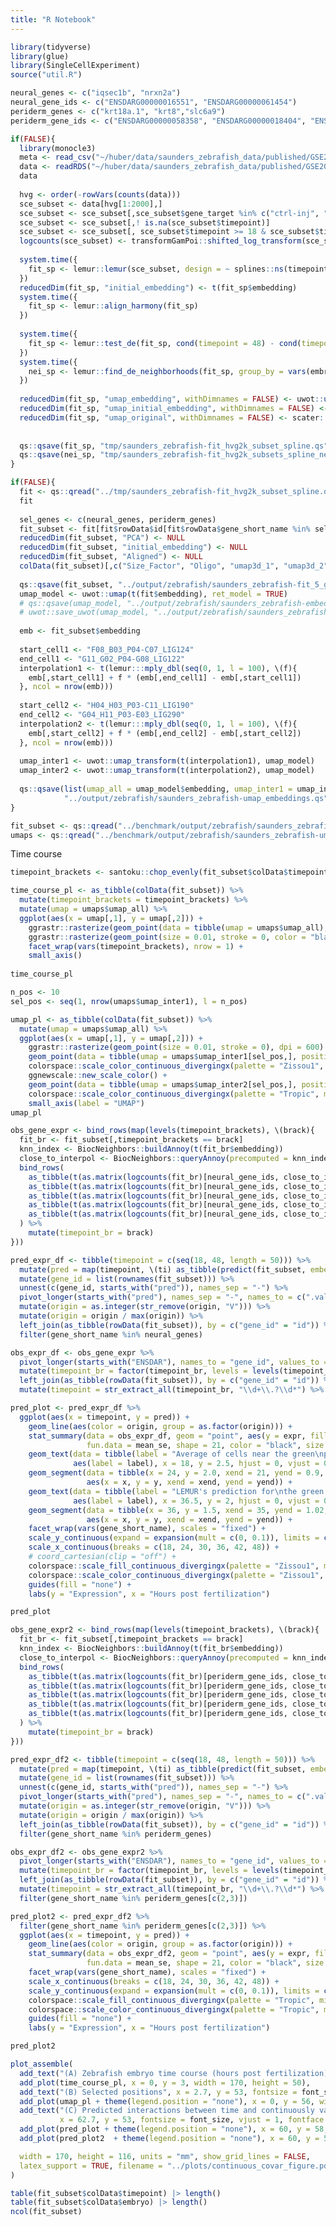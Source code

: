 ```yaml
---
title: "R Notebook"
---
```


```r
library(tidyverse)
library(glue)
library(SingleCellExperiment)
source("util.R")
```

```r
neural_genes <- c("iqsec1b", "nrxn2a")
neural_gene_ids <- c("ENSDARG00000016551", "ENSDARG00000061454")
periderm_genes <- c("krt18a.1", "krt8","slc6a9")
periderm_gene_ids <- c("ENSDARG00000058358", "ENSDARG00000018404", "ENSDARG00000018534")
```


```r
if(FALSE){
  library(monocle3)
  meta <- read_csv("~/huber/data/saunders_zebrafish_data/published/GSE202639_reference_cell_metadata.csv.gz")
  data <- readRDS("~/huber/data/saunders_zebrafish_data/published/GSE202639_reference_cds.RDS")
  data
  
  hvg <- order(-rowVars(counts(data)))
  sce_subset <- data[hvg[1:2000],]
  sce_subset <- sce_subset[,sce_subset$gene_target %in% c("ctrl-inj", "ctrl-uninj")]
  sce_subset <- sce_subset[,! is.na(sce_subset$timepoint)]
  sce_subset <- sce_subset[, sce_subset$timepoint >= 18 & sce_subset$timepoint <= 48]
  logcounts(sce_subset) <- transformGamPoi::shifted_log_transform(sce_subset)
  
  system.time({
    fit_sp <- lemur::lemur(sce_subset, design = ~ splines::ns(timepoint, df = 5), n_emb = 80)
  })
  reducedDim(fit_sp, "initial_embedding") <- t(fit_sp$embedding)
  system.time({
    fit_sp <- lemur::align_harmony(fit_sp)
  })
  
  system.time({
    fit_sp <- lemur::test_de(fit_sp, cond(timepoint = 48) - cond(timepoint = 24))
  })
  system.time({
    nei_sp <- lemur::find_de_neighborhoods(fit_sp, group_by = vars(embryo, timepoint), test_method = "edgeR")
  })
  
  reducedDim(fit_sp, "umap_embedding", withDimnames = FALSE) <- uwot::umap(t(fit_sp$embedding))
  reducedDim(fit_sp, "umap_initial_embedding", withDimnames = FALSE) <- uwot::umap(reducedDim(fit_sp, "initial_embedding"))
  reducedDim(fit_sp, "umap_original", withDimnames = FALSE) <- scater::calculateUMAP(fit_sp)
  
  
  qs::qsave(fit_sp, "tmp/saunders_zebrafish-fit_hvg2k_subset_spline.qs")
  qs::qsave(nei_sp, "tmp/saunders_zebrafish-fit_hvg2k_subsets_spline_nei.qs")
}
```


```r
if(FALSE){
  fit <- qs::qread("../tmp/saunders_zebrafish-fit_hvg2k_subset_spline.qs")
  fit
  
  sel_genes <- c(neural_genes, periderm_genes)
  fit_subset <- fit[fit$rowData$id[fit$rowData$gene_short_name %in% sel_genes],]
  reducedDim(fit_subset, "PCA") <- NULL
  reducedDim(fit_subset, "initial_embedding") <- NULL
  reducedDim(fit_subset, "Aligned") <- NULL
  colData(fit_subset)[,c("Size_Factor", "Oligo", "umap3d_1", "umap3d_2", "umap3d_3", "temp")] <- NULL
  
  qs::qsave(fit_subset, "../output/zebrafish/saunders_zebrafish-fit_5_genes.qs")
  umap_model <- uwot::umap(t(fit$embedding), ret_model = TRUE)
  # qs::qsave(umap_model, "../output/zebrafish/saunders_zebrafish-embedding_umap_model.qs")
  # uwot::save_uwot(umap_model, "../output/zebrafish/saunders_zebrafish-embedding.uwot_model")
  
  emb <- fit_subset$embedding
  
  start_cell1 <- "F08_B03_P04-C07_LIG124"
  end_cell1 <- "G11_G02_P04-G08_LIG122"
  interpolation1 <- t(lemur:::mply_dbl(seq(0, 1, l = 100), \(f){
    emb[,start_cell1] + f * (emb[,end_cell1] - emb[,start_cell1])
  }, ncol = nrow(emb)))
  
  start_cell2 <- "H04_H03_P03-C11_LIG190"
  end_cell2 <- "G04_H11_P03-E03_LIG290"
  interpolation2 <- t(lemur:::mply_dbl(seq(0, 1, l = 100), \(f){
    emb[,start_cell2] + f * (emb[,end_cell2] - emb[,start_cell2])
  }, ncol = nrow(emb)))
  
  umap_inter1 <- uwot::umap_transform(t(interpolation1), umap_model)
  umap_inter2 <- uwot::umap_transform(t(interpolation2), umap_model)
  
  qs::qsave(list(umap_all = umap_model$embedding, umap_inter1 = umap_inter1, umap_inter2 = umap_inter2),
            "../output/zebrafish/saunders_zebrafish-umap_embeddings.qs")
}

```



```r
fit_subset <- qs::qread("../benchmark/output/zebrafish/saunders_zebrafish-fit_5_genes.qs")
umaps <- qs::qread("../benchmark/output/zebrafish/saunders_zebrafish-umap_embeddings.qs")
```


Time course

```r
timepoint_brackets <- santoku::chop_evenly(fit_subset$colData$timepoint, intervals = 5)

time_course_pl <- as_tibble(colData(fit_subset)) %>%
  mutate(timepoint_brackets = timepoint_brackets) %>%
  mutate(umap = umaps$umap_all) %>%
  ggplot(aes(x = umap[,1], y = umap[,2])) +
    ggrastr::rasterize(geom_point(data = tibble(umap = umaps$umap_all), size = 0.01, stroke = 0, color = "grey95"), dpi = 300) +
    ggrastr::rasterize(geom_point(size = 0.01, stroke = 0, color = "black"), dpi = 600) +
    facet_wrap(vars(timepoint_brackets), nrow = 1) +
    small_axis()
  
time_course_pl
```


```r
n_pos <- 10
sel_pos <- seq(1, nrow(umaps$umap_inter1), l = n_pos)

umap_pl <- as_tibble(colData(fit_subset)) %>%
  mutate(umap = umaps$umap_all) %>%
  ggplot(aes(x = umap[,1], y = umap[,2])) +
    ggrastr::rasterize(geom_point(size = 0.01, stroke = 0), dpi = 600) +
    geom_point(data = tibble(umap = umaps$umap_inter1[sel_pos,], position = seq(0, 1, l = n_pos)), aes(color = position), size = 0.6) +
    colorspace::scale_color_continuous_divergingx(palette = "Zissou1", mid = 0.5) +
    ggnewscale::new_scale_color() +
    geom_point(data = tibble(umap = umaps$umap_inter2[sel_pos,], position = seq(0, 1, l = n_pos)), aes(color = position), size = 0.6) +
    colorspace::scale_color_continuous_divergingx(palette = "Tropic", mid = 0.5) +
    small_axis(label = "UMAP")
umap_pl
```



```r
obs_gene_expr <- bind_rows(map(levels(timepoint_brackets), \(brack){
  fit_br <- fit_subset[,timepoint_brackets == brack]
  knn_index <- BiocNeighbors::buildAnnoy(t(fit_br$embedding))
  close_to_interpol <- BiocNeighbors::queryAnnoy(precomputed = knn_index, query = t(interpolation1), k = 50, get.index = TRUE, get.distance = FALSE)$index
  bind_rows(
    as_tibble(t(as.matrix(logcounts(fit_br)[neural_gene_ids, close_to_interpol[1,]]))) %>% mutate(origin = 0),
    as_tibble(t(as.matrix(logcounts(fit_br)[neural_gene_ids, close_to_interpol[round(ncol(interpolation1) * 0.25),]]))) %>% mutate(origin = 0.25),
    as_tibble(t(as.matrix(logcounts(fit_br)[neural_gene_ids, close_to_interpol[round(ncol(interpolation1) * 0.5),]]))) %>% mutate(origin = 0.5),
    as_tibble(t(as.matrix(logcounts(fit_br)[neural_gene_ids, close_to_interpol[round(ncol(interpolation1) * 0.75),]]))) %>% mutate(origin = 0.75),
    as_tibble(t(as.matrix(logcounts(fit_br)[neural_gene_ids, close_to_interpol[round(ncol(interpolation1)),]]))) %>% mutate(origin = 1),
  ) %>%
    mutate(timepoint_br = brack)
}))

pred_expr_df <- tibble(timepoint = c(seq(18, 48, length = 50))) %>%
  mutate(pred = map(timepoint, \(ti) as_tibble(predict(fit_subset, embedding = interpolation1, newcondition = cond(timepoint = ti))))) %>%
  mutate(gene_id = list(rownames(fit_subset))) %>%
  unnest(c(gene_id, starts_with("pred")), names_sep = "-") %>%
  pivot_longer(starts_with("pred"), names_sep = "-", names_to = c(".value", "origin")) %>%
  mutate(origin = as.integer(str_remove(origin, "V"))) %>%
  mutate(origin = origin / max(origin)) %>%
  left_join(as_tibble(rowData(fit_subset)), by = c("gene_id" = "id")) %>%
  filter(gene_short_name %in% neural_genes)

obs_expr_df <- obs_gene_expr %>%
  pivot_longer(starts_with("ENSDAR"), names_to = "gene_id", values_to = "expr") %>%
  mutate(timepoint_br = factor(timepoint_br, levels = levels(timepoint_brackets))) %>%
  left_join(as_tibble(rowData(fit_subset)), by = c("gene_id" = "id")) %>% 
  mutate(timepoint = str_extract_all(timepoint_br, "\\d+\\.?\\d*") %>% map_dbl(\(x) mean(as.numeric(x)))) 

pred_plot <- pred_expr_df %>%
  ggplot(aes(x = timepoint, y = pred)) +
    geom_line(aes(color = origin, group = as.factor(origin))) +
    stat_summary(data = obs_expr_df, geom = "point", aes(y = expr, fill = origin, group = interaction(timepoint_br, origin)), 
                 fun.data = mean_se, shape = 21, color = "black", size = 2) +
    geom_text(data = tibble(label = "Average of cells near the green\nposition for timepoints 18h-24h.", gene_short_name = "iqsec1b"),
              aes(label = label), x = 18, y = 2.5, hjust = 0, vjust = 0.5, size = font_size_tiny / .pt) +
    geom_segment(data = tibble(x = 24, y = 2.0, xend = 21, yend = 0.9, gene_short_name = "iqsec1b"),
                 aes(x = x, y = y, xend = xend, yend = yend)) +
    geom_text(data = tibble(label = "LEMUR's prediction for\nthe green position at 35h", gene_short_name = "iqsec1b"),
              aes(label = label), x = 36.5, y = 2, hjust = 0, vjust = 0.5, size = font_size_tiny / .pt) +
    geom_segment(data = tibble(x = 36, y = 1.5, xend = 35, yend = 1.02, gene_short_name = "iqsec1b"),
                 aes(x = x, y = y, xend = xend, yend = yend)) +
    facet_wrap(vars(gene_short_name), scales = "fixed") +
    scale_y_continuous(expand = expansion(mult = c(0, 0.1)), limits = c(0, 3)) +
    scale_x_continuous(breaks = c(18, 24, 30, 36, 42, 48)) +
    # coord_cartesian(clip = "off") +
    colorspace::scale_fill_continuous_divergingx(palette = "Zissou1", mid = 0.5) +
    colorspace::scale_color_continuous_divergingx(palette = "Zissou1", mid = 0.5) +
    guides(fill = "none") +
    labs(y = "Expression", x = "Hours post fertilization")

pred_plot
```



```r

obs_gene_expr2 <- bind_rows(map(levels(timepoint_brackets), \(brack){
  fit_br <- fit_subset[,timepoint_brackets == brack]
  knn_index <- BiocNeighbors::buildAnnoy(t(fit_br$embedding))
  close_to_interpol <- BiocNeighbors::queryAnnoy(precomputed = knn_index, query = t(interpolation2), k = 50, get.index = TRUE, get.distance = FALSE)$index
  bind_rows(
    as_tibble(t(as.matrix(logcounts(fit_br)[periderm_gene_ids, close_to_interpol[1,]]))) %>% mutate(origin = 0),
    as_tibble(t(as.matrix(logcounts(fit_br)[periderm_gene_ids, close_to_interpol[round(ncol(interpolation2) * 0.25),]]))) %>% mutate(origin = 0.25),
    as_tibble(t(as.matrix(logcounts(fit_br)[periderm_gene_ids, close_to_interpol[round(ncol(interpolation2) * 0.5),]]))) %>% mutate(origin = 0.5),
    as_tibble(t(as.matrix(logcounts(fit_br)[periderm_gene_ids, close_to_interpol[round(ncol(interpolation2) * 0.75),]]))) %>% mutate(origin = 0.75),
    as_tibble(t(as.matrix(logcounts(fit_br)[periderm_gene_ids, close_to_interpol[round(ncol(interpolation2)),]]))) %>% mutate(origin = 1),
  ) %>%
    mutate(timepoint_br = brack)
}))

pred_expr_df2 <- tibble(timepoint = c(seq(18, 48, length = 50))) %>%
  mutate(pred = map(timepoint, \(ti) as_tibble(predict(fit_subset, embedding = interpolation2, newcondition = cond(timepoint = ti))))) %>%
  mutate(gene_id = list(rownames(fit_subset))) %>%
  unnest(c(gene_id, starts_with("pred")), names_sep = "-") %>%
  pivot_longer(starts_with("pred"), names_sep = "-", names_to = c(".value", "origin")) %>%
  mutate(origin = as.integer(str_remove(origin, "V"))) %>%
  mutate(origin = origin / max(origin)) %>%
  left_join(as_tibble(rowData(fit_subset)), by = c("gene_id" = "id")) %>%
  filter(gene_short_name %in% periderm_genes)

obs_expr_df2 <- obs_gene_expr2 %>%
  pivot_longer(starts_with("ENSDAR"), names_to = "gene_id", values_to = "expr") %>%
  mutate(timepoint_br = factor(timepoint_br, levels = levels(timepoint_brackets))) %>%
  left_join(as_tibble(rowData(fit_subset)), by = c("gene_id" = "id")) %>% 
  mutate(timepoint = str_extract_all(timepoint_br, "\\d+\\.?\\d*") %>% map_dbl(\(x) mean(as.numeric(x)))) %>%
  filter(gene_short_name %in% periderm_genes[c(2,3)]) 

pred_plot2 <- pred_expr_df2 %>%
  filter(gene_short_name %in% periderm_genes[c(2,3)]) %>%
  ggplot(aes(x = timepoint, y = pred)) +
    geom_line(aes(color = origin, group = as.factor(origin))) +
    stat_summary(data = obs_expr_df2, geom = "point", aes(y = expr, fill = origin, group = interaction(timepoint_br, origin)), 
                 fun.data = mean_se, shape = 21, color = "black", size = 2) +
    facet_wrap(vars(gene_short_name), scales = "fixed") +
    scale_x_continuous(breaks = c(18, 24, 30, 36, 42, 48)) +
    scale_y_continuous(expand = expansion(mult = c(0, 0.1)), limits = c(0, 3)) +
    colorspace::scale_fill_continuous_divergingx(palette = "Tropic", mid = 0.5) +
    colorspace::scale_color_continuous_divergingx(palette = "Tropic", mid = 0.5) +
    guides(fill = "none") +
    labs(y = "Expression", x = "Hours post fertilization")

pred_plot2
```



```r
plot_assemble(
  add_text("(A) Zebrafish embryo time course (hours post fertilization)", x = 2.7, y = 1, fontsize = font_size, vjust = 1, fontface = "bold"),
  add_plot(time_course_pl, x = 0, y = 3, width = 170, height = 50),
  add_text("(B) Selected positions", x = 2.7, y = 53, fontsize = font_size, vjust = 1, fontface = "bold"),
  add_plot(umap_pl + theme(legend.position = "none"), x = 0, y = 56, width = 60, height = 57),
  add_text("(C) Predicted interactions between time and continuously varying positions",
           x = 62.7, y = 53, fontsize = font_size, vjust = 1, fontface = "bold"),
  add_plot(pred_plot + theme(legend.position = "none"), x = 60, y = 58, width = 110, height = 28.5),
  add_plot(pred_plot2  + theme(legend.position = "none"), x = 60, y = 58+28.5, width = 110, height = 28.5),

  width = 170, height = 116, units = "mm", show_grid_lines = FALSE,
  latex_support = TRUE, filename = "../plots/continuous_covar_figure.pdf"
)

```


```r
table(fit_subset$colData$timepoint) |> length()
table(fit_subset$colData$embryo) |> length()
ncol(fit_subset)
```

